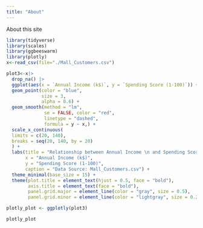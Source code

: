 ```yaml
---
title: "About"
---
```


About this site


```r
library(tidyverse)
library(scales)
library(ggbeeswarm)
library(plotly)
x<-read_csv(file="./Mall_Customers.csv")
```


```r
plot3<-x|>
  drop_na() |>
  ggplot(aes(x = `Annual Income (k$)`, y = `Spending Score (1-100)`)) +
  geom_point(color = "blue",
             size = 3, 
             alpha = 0.6) + 
  geom_smooth(method = "lm", 
              se = FALSE, color = "red", 
              linetype = "dashed",
              formula = y ~ x,) +
  scale_x_continuous(
  limits = c(20, 140),
  breaks = seq(20, 140, by = 20)
  ) +
  labs(title = "Relationship between Annual Income \n and Spending Score",
       x = "Annual Income (k$)",
       y = "Spending Score (1-100)",
       caption = "Data Source: Mall_Customers.csv") +
  theme_minimal(base_size = 15) +
  theme(plot.title = element_text(hjust = 0.5, face = "bold"),
        axis.title = element_text(face = "bold"),
        panel.grid.major = element_line(color = "gray", size = 0.5),
        panel.grid.minor = element_line(color = "lightgray", size = 0.25))

plotly_plot <- ggplotly(plot3)

plotly_plot
```

